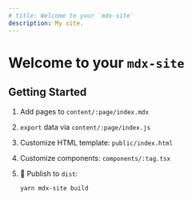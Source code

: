 ```yaml
---
# title: Welcome to your `mdx-site`
description: My site.
---
```


<div
  className="bg-cover bg-gray-800 bg-center h-56 w-full"
  style={{ backgroundImage }}
/>

# Welcome to your `mdx-site`

## Getting Started

1. Add pages to `content/:page/index.mdx`

1. `export` data via `content/:page/index.js`

1. Customize HTML template: `public/index.html`

1. Customize components: `components/:tag.tsx`

1. 🚀 Publish to `dist`:

   `yarn mdx-site build`
